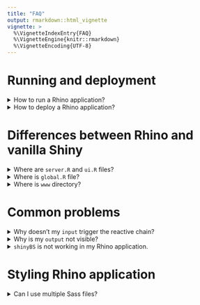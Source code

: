 ```yaml
---
title: "FAQ"
output: rmarkdown::html_vignette
vignette: >
  %\VignetteIndexEntry{FAQ}
  %\VignetteEngine{knitr::rmarkdown}
  %\VignetteEncoding{UTF-8}
---
```


# Running and deployment

<details>
<summary>How to run a Rhino application?</summary>

You can run a Rhino application exactly the same, as a regular Shiny app:

- using `shiny::runApp()`
- using "Run app" button in RStudio

</details>

<details>
<summary>How to deploy a Rhino application?</summary>

The same as in the case of a regular Shiny app, e.g. you can use "Deploy" button in RStudio IDE.

</details>

# Differences between Rhino and vanilla Shiny

<details>
<summary>Where are `server.R` and `ui.R` files?</summary>

Instead of `server.R` and `ui.R`, Rhino uses a single file `app/main.R`.
It includes both the server and UI part of the application.
The main difference is that both are already Shiny modules so you
need to use namespace (`ns`) in the UI part.

</details>

<details>
<summary>Where is `global.R` file?</summary>

Rhino encourages you to work with encapsulated modules instead of using global objects,
thus it does not include `global.R` file.
Instead, you can add code outside the server and UI parts of a module - it will be available
only in this particular one, e.g.:

```r
box::use(
  dplyr[collect, tbl]
  shiny[moduleServer, NS],
  pool[dbPool],
  RSQLite[SQLite],
)

# connection would usually go to `global.R`
connection <- dbPool(
  SQLite(),
  dbname = "database.sqlite"
)

#' @export
ui <- function(id) {
  ns <- NS(id)

  ...
}

#' @export
server <- function(id) {
  moduleServer(id, function(input, output, session) {
    ...

    connection |>
      tbl("data") |>
      collect()
  })
}
```

</details>

<details>
<summary>Where is `www` directory?</summary>

Instead of `www`, Rhino uses `app/static`.
To utilize it, you need to provide the path to your assets that include `static`,
for example:

```
img(src = "static/images/appsilon-logo.png")
```

</details>

# Common problems

<details>
<summary>Why doesn't my `input` trigger the reactive chain?</summary>

Rhino uses Shiny modules to encapsulate the whole application,
so the `id` of every input you create needs to be wrapped in `ns`, for example:

```r
box::use(
  shiny[NS, textInput],
)

#' @export
ui <- function(id) {
  ns <- NS(id)

  textInput(
    inputId = ns("my_input"),
    label = "My Input"
  )
}
```

</details>

<details>
<summary>Why is my `output` not visible?</summary>

Rhino uses Shiny modules to encapsulate the whole application,
so the `id` of every output you create needs to be wrapped in `ns`, for example:

```r
box::use(
  shiny[moduleServer, NS, renderText, textOutput],
)

#' @export
ui <- function(id) {
  ns <- NS(id)

  textOutput(ns("text"))
}

#' @export
server <- function(id) {
  moduleServer(id, function(input, output, session) {
    output$text <- renderText("This is a message!")
  })
}

```

</details>

<details>
<summary>`shinyBS` is not working in my Rhino application.</summary>

`shinyBS` uses the `.onAttach()` hook to call `shiny::addResourcePath()` which is necessary
for its resources (JS and CSS) to be loaded correctly.
This hook is never run with `box::use()` (normally a `library()` call would run it).
It is worth noting that the problem will be also present in vanilla Shiny
if you only use `::` to access `shinyBS` functions (`shinyBS` should use `.onLoad()` instead).

_Workaround:_ Add the following snippet to your `app/main.R` (just below the `box::use()` statements is a good place):

```r
# Run the `.onAttach` hook (shinyBS uses it to add a Shiny resource path).
suppressWarnings(library(shinyBS))
```

You'll still need to explicitly `box::use()` whatever functions you need from `shinyBS` (`library()` doesn't work in a box module).

More details can be found [here](https://github.com/Appsilon/rhino/discussions/279).

</details>

# Styling Rhino application

<details>
<summary>Can I use multiple Sass files?</summary>

Yes, you can have any file/directory structure in `app/styles` that you desire.
The `app/styles/main.scss` is the entrypoint: you'll need to `@use` the other files from `main.scss`.
Then running `rhino::build_sass()` will be sufficient to include the styles in your application.

</details>
